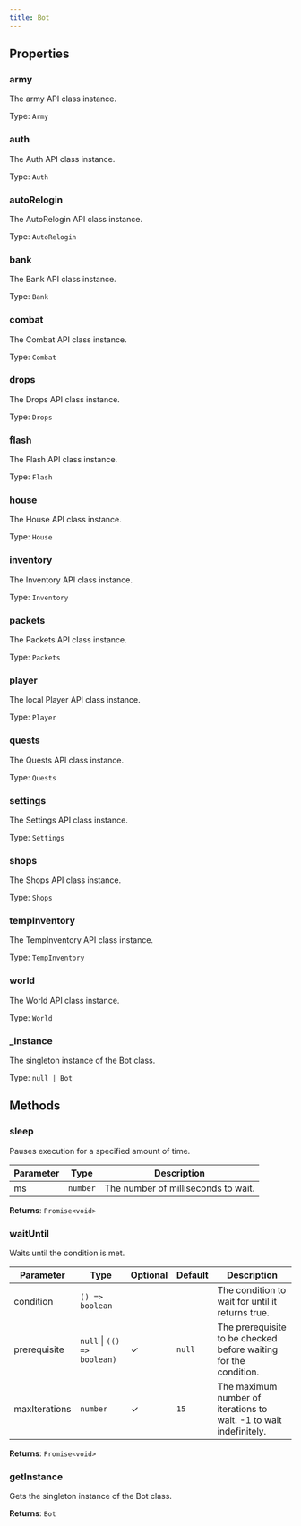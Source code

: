 ```yaml
---
title: Bot
---
```



## Properties
### army


The army API class instance.


Type: `Army`


### auth


The Auth API class instance.


Type: `Auth`


### autoRelogin


The AutoRelogin API class instance.


Type: `AutoRelogin`


### bank


The Bank API class instance.


Type: `Bank`


### combat


The Combat API class instance.


Type: `Combat`


### drops


The Drops API class instance.


Type: `Drops`


### flash


The Flash API class instance.


Type: `Flash`


### house


The House API class instance.


Type: `House`


### inventory


The Inventory API class instance.


Type: `Inventory`


### packets


The Packets API class instance.


Type: `Packets`


### player


The local Player API class instance.


Type: `Player`


### quests


The Quests API class instance.


Type: `Quests`


### settings


The Settings API class instance.


Type: `Settings`


### shops


The Shops API class instance.


Type: `Shops`


### tempInventory


The TempInventory API class instance.


Type: `TempInventory`


### world


The World API class instance.


Type: `World`


### _instance


The singleton instance of the Bot class.


Type: `null | Bot`


## Methods

### sleep

Pauses execution for a specified amount of time.

| Parameter | Type | Description |
|-----------|------|-------------|
| ms | `number` | The number of milliseconds to wait. |


**Returns**: `Promise<void>`

### waitUntil

Waits until the condition is met.

| Parameter | Type | Optional | Default | Description |
|-----------|------|----------|---------|-------------|
| condition | `() => boolean` |  |  | The condition to wait for until it returns true. |
| prerequisite | `null` \| `(() => boolean)` | ✓ | `null` | The prerequisite to be checked before waiting for the condition. |
| maxIterations | `number` | ✓ | `15` | The maximum number of iterations to wait. -1 to wait indefinitely. |


**Returns**: `Promise<void>`

### getInstance <Badge text="static" />

Gets the singleton instance of the Bot class.

**Returns**: `Bot`

